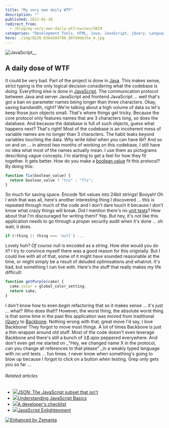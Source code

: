 ```yaml
---
title: "My very own daily WTF"
description: ""
published: 2013-01-10
redirect_from:
  - /blog/my-very-own-daily-wtf/swizec/5829
categories: "Development Tools, HTML, Java, JavaScript, jQuery, Languages, Programming, Uncategorized"
hero: ./img/8226-8364284798_807d9de35e_m.jpg
---
```


![]()![JavaScript](./img/8226-8364284798_807d9de35e_m.jpg "JavaScript")\_\_

## A daily dose of WTF

It could be very bad. Part of the project is done in [Java](http://www.oracle.com/technetwork/java/ "Java (programming language)"). This makes sense, strict typing is the only logical decision considering what the codebase is doing. Everything else is done in [JavaScript](http://en.wikipedia.org/wiki/JavaScript "JavaScript"). The communication protocol between Java and server JavaScript and frontend JavaScript ... well that's got a ban on parameter names being longer than three characters. Okay, saving bandwidth, right? We're talking about a high volume of data so let's keep those json objects small. That's where things get tricky. Because the core protocol only features names that are 3 characters long, so does the database. And because the database is full of such objects, guess what happens next? That's right! Most of the codebase is an incoherent mess of variable names are no longer than 3 characters. The habit leaks beyond variables touching the data. Why write _label_ when you can have _lbl_? And so on and on ... in almost two months of working on this codebase, I still have no idea what most of the names actually mean. I use them as pictograms describing vague concepts. I'm starting to get a feel for how they fit together. It gets better. How do you make a [boolean value](http://en.wikipedia.org/wiki/Boolean_data_type "Boolean data type") fit this protocol? By doing this:

```javascript
function fix(boolean_value) {
  return boolean_value ? "tru" : "fls";
}
```

So much for saving space. Encode 1bit values into 24bit strings! Booyah! Oh I wish that was all, here's another interesting thing I discovered ... this is repeated through much of the code and I don't dare touch it because I don't know what crazy things will break. Did I mention there's no [unit tests](http://en.wikipedia.org/wiki/Unit_testing "Unit testing")? How about that I'm discouraged for writing them? Yep. But hey, it's not like this application needs to go through a proper security audit when it's done ... oh wait, it does.

```javascript
if (!thing || thing === 'null') ...
```

Lovely huh? _Of course_ null is encoded as a string. How else would you do it? I try to convince myself there was a good reason for this originally. But I could live with all of that, some of it might have sounded reasonable at the time, or might simply be a result of deluded optimisations and whatnot. It's bad, but something I can live with. Here's the stuff that really makes my life difficult:

```javascript
function getPurple(cake) {
  cake.color = global_color_setting;
  return cake;
}
```

I don't know how to even _begin_ refactoring that so it makes sense ... it's just ... what? Who does that!? However, the worst thing, the absolute worst thing is that some time in the past this application was moved from traditional [jQuery](http://jquery.com/ "JQuery") to [Backbone](http://backbonejs.org/). Nothing wrong with that, great move I'd say, I love Backbone! They forgot to move most things. A lot of times Backbone is just a thin wrapper around old stuff. Most of the code doesn't even leverage Backbone and there's still a bunch of _\\\\\$.ajax_ peppered everywhere. And don't even get me started on \_"Hey, we changed name X in the protocol, can you change all references to that please" \_in a weakly typed language with no unit tests ... fun times. I never know when something's going to blow up because I forgot to click on a button when testing. Grep only gets you so far ...

###### Related articles

- [![](http://i.zemanta.com/136156352_80_80.jpg)](http://timelessrepo.com/json-isnt-a-javascript-subset/)[JSON: The JavaScript subset that isn't](http://timelessrepo.com/json-isnt-a-javascript-subset/)
- [![](http://i.zemanta.com/noimg_102_80_80.jpg)](http://www.digitalsurgeons.com/blog/learning-javascript-basics-tutorial/)[Understanding JavaScript Basics](http://www.digitalsurgeons.com/blog/learning-javascript-basics-tutorial/)
- [![](http://i.zemanta.com/noimg_66_80_80.jpg)](http://blog.mariosangiorgio.com/2013/01/08/a-developers-checklist/)[A developer's checklist](http://blog.mariosangiorgio.com/2013/01/08/a-developers-checklist/)
- [![](http://i.zemanta.com/135076493_80_80.jpg)](http://shop.oreilly.com/product/0636920027713.do)[JavaScript Enlightenment](http://shop.oreilly.com/product/0636920027713.do)

[![Enhanced by Zemanta](http://img.zemanta.com/zemified_e.png?x-id=e46fb08c-1158-4e30-ac78-8a27e95de93d)](http://www.zemanta.com/?px "Enhanced by Zemanta")
